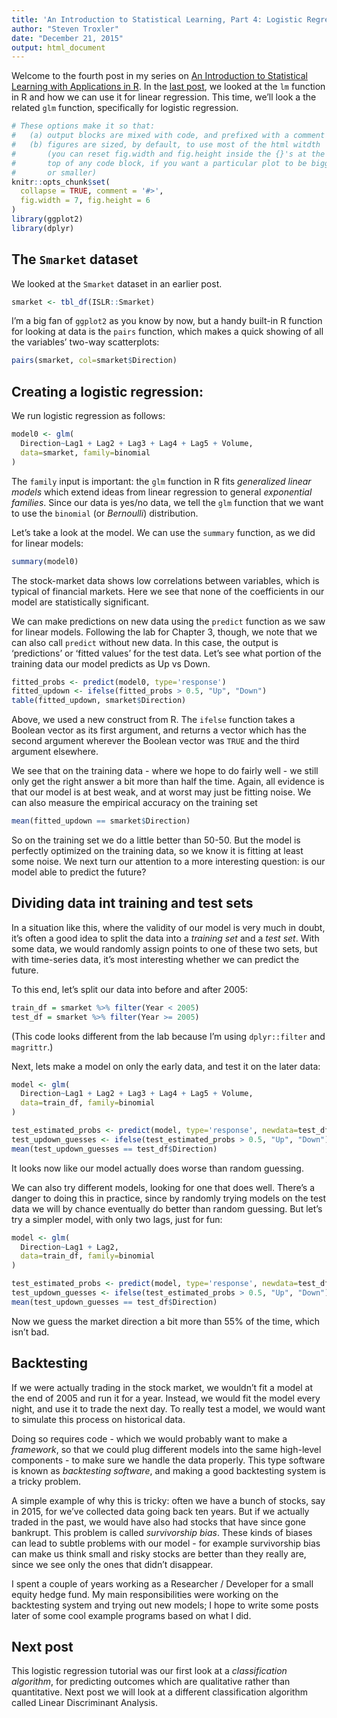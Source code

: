 ```yaml
---
title: 'An Introduction to Statistical Learning, Part 4: Logistic Regression'
author: "Steven Troxler"
date: "December 21, 2015"
output: html_document
---
```


Welcome to the fourth post in my series on [An Introduction to Statistical Learning with Applications in R](http://www-bcf.usc.edu/~gareth/ISL/). In the [last post](http://www.steventroxler.com/blog/?p=44), we looked at the `lm` function in R and how we can use it for linear regression. This time, we'll look a the related `glm` function, specifically for logistic regression.
```r
# These options make it so that:
#   (a) output blocks are mixed with code, and prefixed with a comment
#   (b) figures are sized, by default, to use most of the html witdth
#       (you can reset fig.width and fig.height inside the {}'s at the
#       top of any code block, if you want a particular plot to be bigger
#       or smaller)
knitr::opts_chunk$set(
  collapse = TRUE, comment = '#>',
  fig.width = 7, fig.height = 6
)
library(ggplot2)
library(dplyr)
```

## The `Smarket` dataset

We looked at the `Smarket` dataset in an earlier post.
```r
smarket <- tbl_df(ISLR::Smarket)
```

I'm a big fan of `ggplot2` as you know by now, but a handy built-in R function for looking at data is the `pairs` function, which makes a quick showing of all the variables' two-way scatterplots:
```r
pairs(smarket, col=smarket$Direction)
```

## Creating a logistic regression:

We run logistic regression as follows:
```r
model0 <- glm(
  Direction~Lag1 + Lag2 + Lag3 + Lag4 + Lag5 + Volume,
  data=smarket, family=binomial
)
```

The `family` input is important: the `glm` function in R fits *generalized linear models* which extend ideas from linear regression to general *exponential families*. Since our data is yes/no data, we tell the `glm` function that we want to use the `binomial` (or *Bernoulli*) distribution.

Let's take a look at the model. We can use the `summary` function, as we did for linear models:
```r
summary(model0)
```

The stock-market data shows low correlations between variables, which is typical of financial markets. Here we see that none of the coefficients in our model are statistically significant.

We can make predictions on new data using the `predict` function as we saw for linear models. Following the lab for Chapter 3, though, we note that we can also call `predict` without new data. In this case, the output is 'predictions' or 'fitted values' for the test data. Let's see what portion of the training data our model predicts as Up vs Down.
```r
fitted_probs <- predict(model0, type='response')
fitted_updown <- ifelse(fitted_probs > 0.5, "Up", "Down")
table(fitted_updown, smarket$Direction)
```

Above, we used a new construct from R. The `ifelse` function takes a Boolean vector as its first argument, and returns a vector which has the second argument wherever the Boolean vector was `TRUE` and the third argument elsewhere.

We see that on the training data - where we hope to do fairly well - we still only get the right answer a bit more than half the time. Again, all evidence is that our model is at best weak, and at worst may just be fitting noise. We can also measure the empirical accuracy on the training set
```r
mean(fitted_updown == smarket$Direction)
```

So on the training set we do a little better than 50-50. But the model is perfectly optimized on the training data, so we know it is fitting at least some noise. We next turn our attention to a more interesting question: is our model able to predict the future?

## Dividing data int training and test sets

In a situation like this, where the validity of our model is very much in doubt, it's often a good idea to split the data into a *training set* and a *test set*. With some data, we would randomly assign points to one of these two sets, but with time-series data, it's most interesting whether we can predict the future.

To this end, let's split our data into before and after 2005:
```r
train_df = smarket %>% filter(Year < 2005)
test_df = smarket %>% filter(Year >= 2005)
```

(This code looks different from the lab because I'm using `dplyr::filter` and `magrittr`.)

Next, lets make a model on only the early data, and test it on the later data:
```r
model <- glm(
  Direction~Lag1 + Lag2 + Lag3 + Lag4 + Lag5 + Volume,
  data=train_df, family=binomial
)

test_estimated_probs <- predict(model, type='response', newdata=test_df)
test_updown_guesses <- ifelse(test_estimated_probs > 0.5, "Up", "Down")
mean(test_updown_guesses == test_df$Direction)
```

It looks now like our model actually does worse than random guessing.

We can also try different models, looking for one that does well. There's a danger to doing this in practice, since by randomly trying models on the test data we will by chance eventually do better than random guessing. But let's try a simpler model, with only two lags, just for fun:
```r
model <- glm(
  Direction~Lag1 + Lag2,
  data=train_df, family=binomial
)

test_estimated_probs <- predict(model, type='response', newdata=test_df)
test_updown_guesses <- ifelse(test_estimated_probs > 0.5, "Up", "Down")
mean(test_updown_guesses == test_df$Direction)
```

Now we guess the market direction a bit more than 55% of the time, which isn't bad.

## Backtesting

If we were actually trading in the stock market, we wouldn't fit a model at the end of 2005 and run it for a year. Instead, we would fit the model every night, and use it to trade the next day. To really test a model, we would want to simulate this process on historical data.

Doing so requires code - which we would probably want to make a *framework*, so that we could plug different models into the same high-level components - to make sure we handle the data properly. This type software is known as *backtesting software*, and making a good backtesting system is a tricky problem.

A simple example of why this is tricky: often we have a bunch of stocks, say in 2015, for we've collected data going back ten years. But if we actually traded in the past, we would have also had stocks that have since gone bankrupt. This problem is called *survivorship bias*. These kinds of biases can lead to subtle problems with our model - for example survivorship bias can make us think small and risky stocks are better than they really are, since we see only the ones that didn't disappear.

I spent a couple of years working as a Researcher / Developer for a small equity hedge fund. My main responsibilities were working on the backtesting system and trying out new models; I hope to write some posts later of some cool example programs based on what I did.

## Next post

This logistic regression tutorial was our first look at a *classification algorithm*, for predicting outcomes which are qualitative rather than quantitative. Next post we will look at a different classification algorithm called Linear Discriminant Analysis.